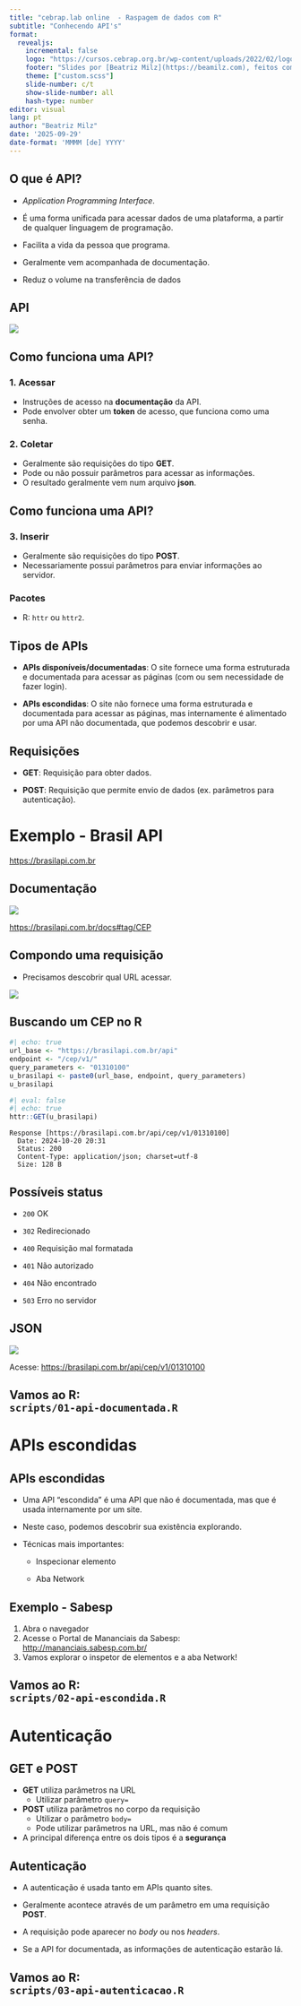 ```yaml
---
title: "cebrap.lab online  - Raspagem de dados com R"
subtitle: "Conhecendo API's"
format:
  revealjs:
    incremental: false
    logo: "https://cursos.cebrap.org.br/wp-content/uploads/2022/02/logo-nav.png"
    footer: "Slides por [Beatriz Milz](https://beamilz.com), feitos com [Quarto](https://quarto.org/docs/presentations/revealjs/index.html). Códigos e materiais disponíveis no [GitHub](https://github.com/beatrizmilz/2024-10-cebrap-lab-web-scraping). Licença de uso: CC-BY-SA."
    theme: ["custom.scss"]
    slide-number: c/t
    show-slide-number: all
    hash-type: number
editor: visual
lang: pt
author: "Beatriz Milz"
date: '2025-09-29'
date-format: 'MMMM [de] YYYY'
---
```


## O que é API?

-   *Application Programming Interface*.

-   É uma forma unificada para acessar dados de uma plataforma, a partir de qualquer linguagem de programação.

-   Facilita a vida da pessoa que programa.

-   Geralmente vem acompanhada de documentação.

-   Reduz o volume na transferência de dados

## API

![](img/API_garcom.png)

## Como funciona uma API?

### 1. Acessar

-   Instruções de acesso na **documentação** da API.
-   Pode envolver obter um **token** de acesso, que funciona como uma senha.

### 2. Coletar

-   Geralmente são requisições do tipo **GET**.
-   Pode ou não possuir parâmetros para acessar as informações.
-   O resultado geralmente vem num arquivo **json**.

## Como funciona uma API?

### 3. Inserir

-   Geralmente são requisições do tipo **POST**.
-   Necessariamente possui parâmetros para enviar informações ao servidor.

### Pacotes

-   R: `httr` ou `httr2`.

## Tipos de APIs

-   **APIs disponíveis/documentadas**: O site fornece uma forma estruturada e documentada para acessar as páginas (com ou sem necessidade de fazer login).

-   **APIs escondidas**: O site não fornece uma forma estruturada e documentada para acessar as páginas, mas internamente é alimentado por uma API não documentada, que podemos descobrir e usar.

## Requisições

-   **GET**: Requisição para obter dados.

-   **POST**: Requisição que permite envio de dados (ex. parâmetros para autenticação).

# Exemplo - Brasil API

<https://brasilapi.com.br>

## Documentação

![](img/brasil-API-cep.png)

<https://brasilapi.com.br/docs#tag/CEP>

## Compondo uma requisição

-   Precisamos descobrir qual URL acessar.

![](img/compondo-url.png)

## Buscando um CEP no R

```r
#| echo: true
url_base <- "https://brasilapi.com.br/api" 
endpoint <- "/cep/v1/"
query_parameters <- "01310100"
u_brasilapi <- paste0(url_base, endpoint, query_parameters) 
u_brasilapi
```

```r
#| eval: false
#| echo: true
httr::GET(u_brasilapi)
```

```         
Response [https://brasilapi.com.br/api/cep/v1/01310100]
  Date: 2024-10-20 20:31
  Status: 200
  Content-Type: application/json; charset=utf-8
  Size: 128 B
```

## Possíveis status

-   `200` OK

-   `302` Redirecionado

-   `400` Requisição mal formatada

-   `401` Não autorizado

-   `404` Não encontrado

-   `503` Erro no servidor

## JSON

![](img/json.png)

Acesse: <https://brasilapi.com.br/api/cep/v1/01310100>

## Vamos ao R: <BR> `scripts/01-api-documentada.R` {.middle .center}

# APIs escondidas

## APIs escondidas

-   Uma API "escondida" é uma API que não é documentada, mas que é usada internamente por um site.

-   Neste caso, podemos descobrir sua existência explorando.

-   Técnicas mais importantes:

    -   Inspecionar elemento

    -   Aba Network

## Exemplo - Sabesp

1.  Abra o navegador
2.  Acesse o Portal de Mananciais da Sabesp: <http://mananciais.sabesp.com.br/>
3.  Vamos explorar o inspetor de elementos e a aba Network!

## Vamos ao R: <BR> `scripts/02-api-escondida.R` {.middle .center}

# Autenticação

## GET e POST

-   **GET** utiliza parâmetros na URL
    -   Utilizar parâmetro `query=`
-   **POST** utiliza parâmetros no corpo da requisição
    -   Utilizar o parâmetro `body=`
    -   Pode utilizar parâmetros na URL, mas não é comum
-   A principal diferença entre os dois tipos é a **segurança**

## Autenticação

-   A autenticação é usada tanto em APIs quanto sites.

-   Geralmente acontece através de um parâmetro em uma requisição **POST**.

-   A requisição pode aparecer no *body* ou nos *headers*.

-   Se a API for documentada, as informações de autenticação estarão lá.

## Vamos ao R: <BR> `scripts/03-api-autenticacao.R` {.middle .center}
